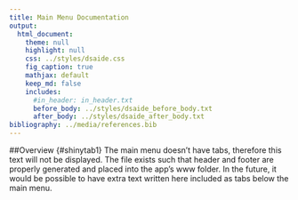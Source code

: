 ---
title: Main Menu Documentation
output:
  html_document:
    theme: null
    highlight: null
    css: ../styles/dsaide.css
    fig_caption: true
    mathjax: default 
    keep_md: false
    includes:
      #in_header: in_header.txt
      before_body: ../styles/dsaide_before_body.txt
      after_body: ../styles/dsaide_after_body.txt 
bibliography: ../media/references.bib
---

##Overview {#shinytab1}
The main menu doesn't have tabs, therefore this text will not be displayed.
The file exists such that header and footer are properly generated and placed into the app's www folder.
In the future, it would be possible to have extra text written here included as tabs below the main menu.

